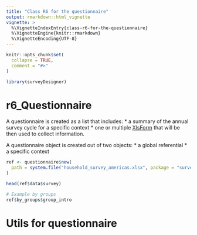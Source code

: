 ```yaml
---
title: "Class R6 for the questionnaire"
output: rmarkdown::html_vignette
vignette: >
  %\VignetteIndexEntry{class-r6-for-the-questionnaire}
  %\VignetteEngine{knitr::rmarkdown}
  %\VignetteEncoding{UTF-8}
---
```


```r
knitr::opts_chunk$set(
  collapse = TRUE,
  comment = "#>"
)
```

```r
library(surveyDesigner)
```

<!-- WARNING - This vignette is generated by {fusen} from /dev/flat_r6_questionnaire.Rmd: do not edit by hand -->

# r6_Questionnaire

A questionnaire is created as a list that includes:
  * a summary of the annual survey cycle for a specific context
  * one or multiple [XlsForm](http://xlsform.org) that will be then used to collect information.

A questionnaire object is created out of two objects:
 * a global referential
 * a specific context 




```r
ref <- questionnaire$new(
  path = system.file("household_survey_americas.xlsx", package = "surveyDesigner") 
)

head(ref$data$survey)

# Example by groups
ref$by_groups$group_intro
```

# Utils for questionnaire

    

  
  

  


